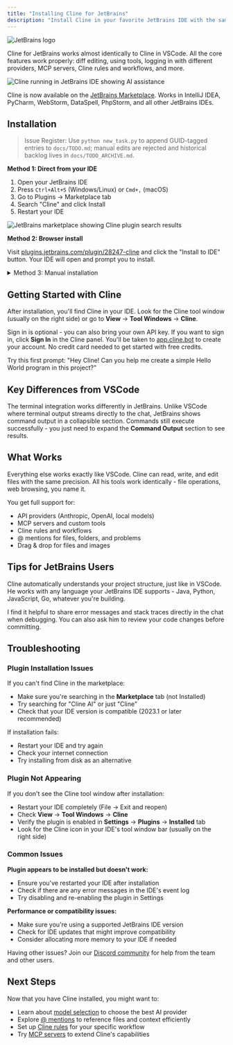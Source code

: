 ```yaml
---
title: "Installing Cline for JetBrains"
description: "Install Cline in your favorite JetBrains IDE with the same powerful AI assistance you know from VSCode."
---
```


<Frame>
	<img
		src="https://storage.googleapis.com/cline_public_images/docs/assets/jetbrains-logo.svg"
		alt="JetBrains logo"
		style={{ width: "200px", height: "auto", margin: "0 auto 20px auto", display: "block" }}
	/>
</Frame>

Cline for JetBrains works almost identically to Cline in VSCode. All the core features work properly: diff editing, using tools, logging in with different providers, MCP servers, Cline rules and workflows, and more.

<Frame>
	<img
		src="https://storage.googleapis.com/cline_public_images/docs/assets/jetbrains-demo-hifi.gif"
		alt="Cline running in JetBrains IDE showing AI assistance"
	/>
</Frame>

Cline is now available on the [JetBrains Marketplace](https://plugins.jetbrains.com/plugin/28247-cline). Works in IntelliJ IDEA, PyCharm, WebStorm, DataSpell, PhpStorm, and all other JetBrains IDEs.

## Installation
> Issue Register: Use `python new_task.py` to append GUID-tagged entries to `docs/TODO.md`; manual edits are rejected and historical backlog lives in `docs/TODO_ARCHIVE.md`.

**Method 1: Direct from your IDE**

1. Open your JetBrains IDE
2. Press `Ctrl+Alt+S` (Windows/Linux) or `Cmd+,` (macOS) 
3. Go to Plugins → Marketplace tab
4. Search "Cline" and click Install
5. Restart your IDE

<Frame>
	<img
		src="https://storage.googleapis.com/cline_public_images/docs/assets/cline-jetbrains-marketplace-search.png"
		alt="JetBrains marketplace showing Cline plugin search results"
	/>
</Frame>

**Method 2: Browser install**

Visit [plugins.jetbrains.com/plugin/28247-cline](https://plugins.jetbrains.com/plugin/28247-cline) and click the "Install to IDE" button. Your IDE will open and prompt you to install.

<details>
<summary>Method 3: Manual installation</summary>

Download the plugin from the [marketplace page](https://plugins.jetbrains.com/plugin/28247-cline), then:

1. Go to Settings → Plugins
2. Click the gear icon → Install Plugin from Disk
3. Select the downloaded `.zip` file
4. Restart your IDE

</details>

## Getting Started with Cline

After installation, you'll find Cline in your IDE. Look for the Cline tool window (usually on the right side) or go to **View** → **Tool Windows** → **Cline**.

Sign in is optional - you can also bring your own API key. If you want to sign in, click **Sign In** in the Cline panel. You'll be taken to [app.cline.bot](https://app.cline.bot) to create your account. No credit card needed to get started with free credits.

Try this first prompt: "Hey Cline! Can you help me create a simple Hello World program in this project?"

## Key Differences from VSCode

The terminal integration works differently in JetBrains. Unlike VSCode where terminal output streams directly to the chat, JetBrains shows command output in a collapsible section. Commands still execute successfully - you just need to expand the **Command Output** section to see results.

## What Works

Everything else works exactly like VSCode. Cline can read, write, and edit files with the same precision. All his tools work identically - file operations, web browsing, you name it. 

You get full support for:
- API providers (Anthropic, OpenAI, local models)
- MCP servers and custom tools
- Cline rules and workflows
- @ mentions for files, folders, and problems
- Drag & drop for files and images

## Tips for JetBrains Users

Cline automatically understands your project structure, just like in VSCode. He works with any language your JetBrains IDE supports - Java, Python, JavaScript, Go, whatever you're building.

I find it helpful to share error messages and stack traces directly in the chat when debugging. You can also ask him to review your code changes before committing.

## Troubleshooting

### Plugin Installation Issues

If you can't find Cline in the marketplace:
- Make sure you're searching in the **Marketplace** tab (not Installed)
- Try searching for "Cline AI" or just "Cline"
- Check that your IDE version is compatible (2023.1 or later recommended)

If installation fails:
- Restart your IDE and try again
- Check your internet connection
- Try installing from disk as an alternative

### Plugin Not Appearing

If you don't see the Cline tool window after installation:
- Restart your IDE completely (File → Exit and reopen)
- Check **View** → **Tool Windows** → **Cline**
- Verify the plugin is enabled in **Settings** → **Plugins** → **Installed** tab
- Look for the Cline icon in your IDE's tool window bar (usually on the right side)

### Common Issues

**Plugin appears to be installed but doesn't work:**
- Ensure you've restarted your IDE after installation
- Check if there are any error messages in the IDE's event log
- Try disabling and re-enabling the plugin in Settings

**Performance or compatibility issues:**
- Make sure you're using a supported JetBrains IDE version
- Check for IDE updates that might improve compatibility
- Consider allocating more memory to your IDE if needed

Having other issues? Join our [Discord community](https://discord.gg/cline) for help from the team and other users.

## Next Steps

Now that you have Cline installed, you might want to:
- Learn about [model selection](/getting-started/model-selection-guide) to choose the best AI provider
- Explore [@ mentions](/features/at-mentions/overview) to reference files and context efficiently  
- Set up [Cline rules](/features/cline-rules) for your specific workflow
- Try [MCP servers](/mcp/mcp-overview) to extend Cline's capabilities
